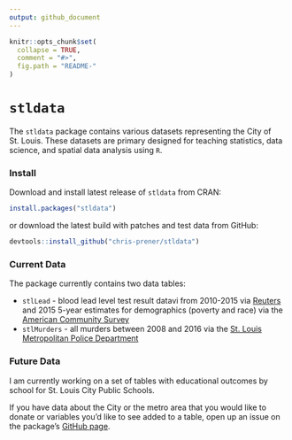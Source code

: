 ```yaml
---
output: github_document
---
```


<!-- README.md is generated from README.Rmd. Please edit that file -->

```r
knitr::opts_chunk$set(
  collapse = TRUE,
  comment = "#>",
  fig.path = "README-"
)
```

# `stldata`

The `stldata` package contains various datasets representing the City of St. Louis. These datasets are primary designed for teaching statistics, data science, and spatial data analysis using `R`.

### Install

Download and install latest release of `stldata` from CRAN:

```r
install.packages("stldata")
```

or download the latest build with patches and test data from GitHub:

```r
devtools::install_github("chris-prener/stldata")
```

### Current Data
The package currently contains two data tables:

*   `stlLead` - blood lead level test result datavi from 2010-2015 via [Reuters](http://www.reuters.com/investigates/special-report/usa-lead-testing/#interactive-lead) and 2015 5-year estimates for demographics (poverty and race) via the [American Community Survey](https://factfinder.census.gov/faces/nav/jsf/pages/index.xhtml)
*   `stlMurders` - all murders between 2008 and 2016 via the [St. Louis Metropolitan Police Department](http://www.slmpd.org/)

### Future Data
I am currently working on a set of tables with educational outcomes by school for St. Louis City Public Schools. 

If you have data about the City or the metro area that you would like to donate or variables you'd like to see added to a table, open up an issue on the package's [GitHub page](http://github.com/chris-prener/stldata/issues).
